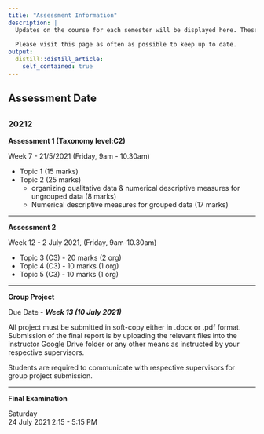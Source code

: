 ```yaml
---
title: "Assessment Information"
description: |
  Updates on the course for each semester will be displayed here. These will include the important dates for the assessment every semester.  
  
  Please visit this page as often as possible to keep up to date.
output: 
  distill::distill_article:
    self_contained: true
---
```


## Assessment Date  

## {.tabset}  

### 20212  

**Assessment 1 (Taxonomy level:C2)**  

Week 7 - 21/5/2021 (Friday, 9am - 10.30am) 

- Topic 1 (15 marks)  
- Topic 2 (25 marks)  
  - organizing qualitative data & numerical descriptive measures for ungrouped data (8 marks)  
  - Numerical descriptive measures for grouped data (17 marks)  

***

**Assessment 2**  

Week 12 - 2 July 2021, (Friday, 9am-10.30am)  

- Topic 3 (C3) - 20 marks (2 org)  
- Topic 4 (C3) - 10 marks (1 org)  
- Topic 5 (C3) - 10 marks (1 org)  

***

**Group Project**  

Due Date - **_Week 13 (10 July 2021)_**

All project must be submitted in soft-copy either in .docx or .pdf format.  
Submission of the final report is by uploading the relevant files into the instructor Google Drive folder or any other means as instructed by your respective supervisors.  

Students are required to communicate with respective supervisors for group project submission.  

***

**Final Examination**  

Saturday  
24 July 2021
2:15 - 5:15 PM
